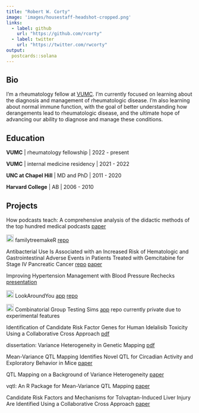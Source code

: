 ```yaml
---
title: "Robert W. Corty"
image: 'images/housestaff-headshot-cropped.png'
links:
  - label: github
    url: "https://github.com/rcorty"
  - label: twitter
    url: "https://twitter.com/rwcorty"
output:
  postcards::solana
---
```


## Bio

I'm a rheumatology fellow at [VUMC](https://www.vumc.org).
I'm currently focused on learning about the diagnosis and management of rheumatologic disease.
I'm also learning about normal immune function, with the goal of better understanding how derangements lead to rheumatologic disease, and the ultimate hope of advancing our ability to diagnose and manage these conditions.

## Education

**VUMC** | rheumatology fellowship | 2022 - present

**VUMC** | internal medicine residency | 2021 - 2022

**UNC at Chapel Hill** | MD and PhD | 2011 - 2020

**Harvard College** | AB | 2006 - 2010

## Projects

How podcasts teach: A comprehensive analysis of the didactic methods of the top hundred medical podcasts
[paper](pdfs/podcasts.pdf)

<img src="images/wrench2.png" alt="wrench" height="20"/>
familytreemakeR
[repo](https://github.com/rcorty/familytreemakeR)

Antibacterial Use Is Associated with an Increased Risk of Hematologic and Gastrointestinal Adverse Events in Patients Treated with Gemcitabine for Stage IV Pancreatic Cancer
[repo](https://github.com/rcorty/gemcitabine)
[paper](pdfs/gemcitabine.pdf)

Improving Hypertension Management with Blood Pressure Rechecks
[presentation](pdfs/Corty_QI_presentation.pdf)

<img src="images/wrench2.png" alt="wrench" height="20"/>
LookAroundYou
[app](https://rcorty.shinyapps.io/LookAroundYou/)
[repo](https://github.com/rcorty/LookAroundYou)

<img src="images/wrench2.png" alt="wrench" height="20"/>
Combinatorial Group Testing Sims
[app](https://rcorty.shinyapps.io/combinatorial_group_testing/)
repo currently private due to experimental features

Identification of Candidate Risk Factor Genes for Human Idelalisib Toxicity Using a Collaborative Cross Approach
[pdf](pdfs/idelalisib.pdf)

dissertation: Variance Heterogeneity in Genetic Mapping
[pdf](pdfs/dissertation.pdf)

Mean-Variance QTL Mapping Identifies Novel QTL for Circadian Activity and Exploratory Behavior
in Mice
[paper](pdfs/novelQTL.pdf)

QTL Mapping on a Background of Variance Heterogeneity
[paper](pdfs/bvh.pdf)

vqtl: An R Package for Mean-Variance QTL Mapping
[paper](pdfs/vqtl.pdf)

Candidate Risk Factors and Mechanisms for Tolvaptan-Induced Liver Injury Are Identified Using a Collaborative Cross Approach
[paper](pdfs/tolvaptan.pdf)
